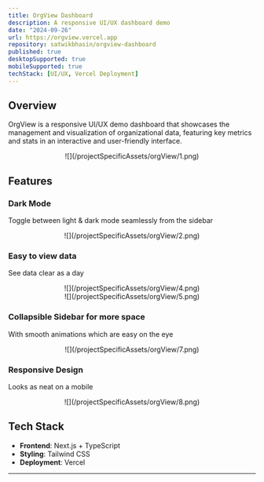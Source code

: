 ```yaml
---
title: OrgView Dashboard
description: A responsive UI/UX dashboard demo
date: "2024-09-26"
url: https://orgview.vercel.app
repository: satwikbhasin/orgview-dashboard
published: true
desktopSupported: true
mobileSupported: true
techStack: [UI/UX, Vercel Deployment]
---
```


## Overview

OrgView is a responsive UI/UX demo dashboard that showcases the management and visualization of organizational data, featuring key metrics and stats in an interactive and user-friendly interface.

<div align="center">![](/projectSpecificAssets/orgView/1.png)</div>

## Features

### Dark Mode

Toggle between light & dark mode seamlessly from the sidebar

<div align="center">![](/projectSpecificAssets/orgView/2.png)</div>

### Easy to view data

See data clear as a day

<div align="center">![](/projectSpecificAssets/orgView/4.png)</div>
<div align="center">![](/projectSpecificAssets/orgView/5.png)</div>

### Collapsible Sidebar for more space

With smooth animations which are easy on the eye

<div align="center">![](/projectSpecificAssets/orgView/7.png)</div>

### Responsive Design

Looks as neat on a mobile

<div align="center">![](/projectSpecificAssets/orgView/8.png)</div>

## Tech Stack

- **Frontend**: Next.js + TypeScript
- **Styling**: Tailwind CSS
- **Deployment**: Vercel

---
